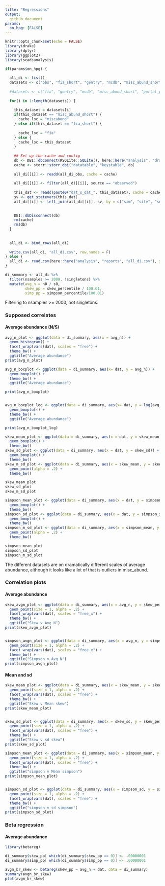 ```yaml
---
title: "Regressions"
output: 
  github_document
params:
  on_hpg: [FALSE]
---
```


```r
knitr::opts_chunk$set(echo = FALSE)
library(drake)
library(dplyr)
library(ggplot2)
library(scadsanalysis)

if(params$on_hpg) {
  
  all_di <- list() 
  datasets <- c("bbs", "fia_short", "gentry", "mcdb", "misc_abund_short", "portal_plants")
  
  #datasets <- c("fia", "gentry", "mcdb", "misc_abund_short", "portal_plants")
  
  for(i in 1:length(datasets)) {
    
    this_dataset = datasets[i]
    if(this_dataset == "misc_abund_short") {
      cache_loc = "miscabund"
    } else if(this_dataset == "fia_short") {
      
      cache_loc = "fia"
    } else {
      cache_loc = this_dataset
    }
    
    ## Set up the cache and config
    db <- DBI::dbConnect(RSQLite::SQLite(), here::here("analysis", "drake", paste0("drake-cache-", cache_loc, ".sqlite")))
    cache <- storr::storr_dbi("datatable", "keystable", db)
    
    all_di[[i]] <- readd(all_di_obs, cache = cache)
    
    all_di[[i]] <- filter(all_di[[i]], source == "observed")
    
    this_dat <- readd(paste0("dat_s_dat_", this_dataset), cache = cache, character_only = T)
    sv <- get_statevars(this_dat)
    all_di[[i]] <- left_join(all_di[[i]], sv, by = c("sim", "site", "source", "singletons", "dat"))
    
    
    DBI::dbDisconnect(db)
    rm(cache)
    rm(db)
  }
  
  
  all_di <- bind_rows(all_di)
  
  write.csv(all_di, "all_di.csv", row.names = F)
} else {
  all_di <- read.csv(here::here("analysis", "reports", "all_di.csv"), stringsAsFactors = F)
}

di_summary <- all_di %>%
  filter(nsamples >= 2000, !singletons) %>%
  mutate(avg_n = n0 / s0,
         skew_pp = skew_percentile / 100.01,
         simp_pp = simpson_percentile/100.01)

```


Filtering to nsamples >= 2000, not singletons.

### Supposed correlates

#### Average abundance (N/S)

```r

avg_n_plot <- ggplot(data = di_summary, aes(x = avg_n)) +
  geom_histogram() +
  facet_wrap(vars(dat), scales = "free") +
  theme_bw() +
  ggtitle("Average abundance")
print(avg_n_plot)

avg_n_boxplot <- ggplot(data = di_summary, aes(x= dat, y = avg_n)) +
  geom_boxplot() +
  theme_bw() +
  ggtitle("Average abundance") 

print(avg_n_boxplot)


avg_n_boxplot_log <- ggplot(data = di_summary, aes(x= dat, y = log(avg_n))) +
  geom_boxplot() +
  theme_bw() +
  ggtitle("Average abundance") 

print(avg_n_boxplot_log)
```

```r
skew_mean_plot <- ggplot(data = di_summary, aes(x = dat, y = skew_mean)) +
  geom_boxplot() +
  theme_bw()
skew_sd_plot <- ggplot(data = di_summary, aes(x = dat, y = skew_sd)) +
  geom_boxplot() +
  theme_bw()
skew_m_sd_plot <- ggplot(data = di_summary, aes(x = skew_mean, y = skew_sd, color = dat)) +
  geom_point(alpha = .2) +
  theme_bw()

skew_mean_plot
skew_sd_plot
skew_m_sd_plot

simpson_mean_plot <- ggplot(data = di_summary, aes(x = dat, y = simpson_mean)) +
  geom_boxplot() +
  theme_bw()
simpson_sd_plot <- ggplot(data = di_summary, aes(x = dat, y = simpson_sd)) +
  geom_boxplot() +
  theme_bw()
simpson_m_sd_plot <- ggplot(data = di_summary, aes(x = simpson_mean, y = simpson_sd, color = dat)) +
  geom_point(alpha = .2) +
  theme_bw()

simpson_mean_plot
simpson_sd_plot
simpson_m_sd_plot

```

The different datasets are on dramatically different scales of average abundance, although it looks like a lot of that is outliers in misc_abund.

### Correlation plots

#### Average abundance
```r

skew_avgn_plot <- ggplot(data = di_summary, aes(x = avg_n, y = skew_percentile)) +
  geom_point(size = 1, alpha = .2) +
  facet_wrap(vars(dat), scales = "free_x") +
  theme_bw() +
  ggtitle("Skew v Avg N")
print(skew_avgn_plot)


simpson_avgn_plot <- ggplot(data = di_summary, aes(x = avg_n, y = simpson_percentile)) +
  geom_point(size = 1, alpha = .2) +
  facet_wrap(vars(dat), scales = "free_x") +
  theme_bw() +
  ggtitle("Simpson v Avg N")
print(simpson_avgn_plot)

```

#### Mean and sd

```r

skew_mean_plot <- ggplot(data = di_summary, aes(x = skew_mean, y = skew_percentile)) +
  geom_point(size = 1, alpha = .2) +
  facet_wrap(vars(dat), scales = "free") +
  theme_bw() +
  ggtitle("Skew v Mean skew")
print(skew_mean_plot)


skew_sd_plot <- ggplot(data = di_summary, aes(x = skew_sd, y = skew_percentile)) +
  geom_point(size = 1, alpha = .2) +
  facet_wrap(vars(dat), scales = "free") +
  theme_bw() +
  ggtitle("Skew v sd skew")
print(skew_sd_plot)

simpson_mean_plot <- ggplot(data = di_summary, aes(x = simpson_mean, y = simpson_percentile)) +
  geom_point(size = 1, alpha = .2) +
  facet_wrap(vars(dat), scales = "free") +
  theme_bw() +
  ggtitle("simpson v Mean simpson")
print(simpson_mean_plot)


simpson_sd_plot <- ggplot(data = di_summary, aes(x = simpson_sd, y = simpson_percentile)) +
  geom_point(size = 1, alpha = .2) +
  facet_wrap(vars(dat), scales = "free") +
  theme_bw() +
  ggtitle("simpson v sd simpson")
print(simpson_sd_plot)


```


### Beta regression

#### Average abundance

```r
library(betareg)

di_summary$skew_pp[ which(di_summary$skew_pp == 0)] <- .00000001
di_summary$simp_pp[ which(di_summary$simp_pp == 0)] <- .00000001

avgn_br_skew <- betareg(skew_pp ~ avg_n + dat, data = di_summary)
summary(avgn_br_skew)
plot(avgn_br_skew)

```
